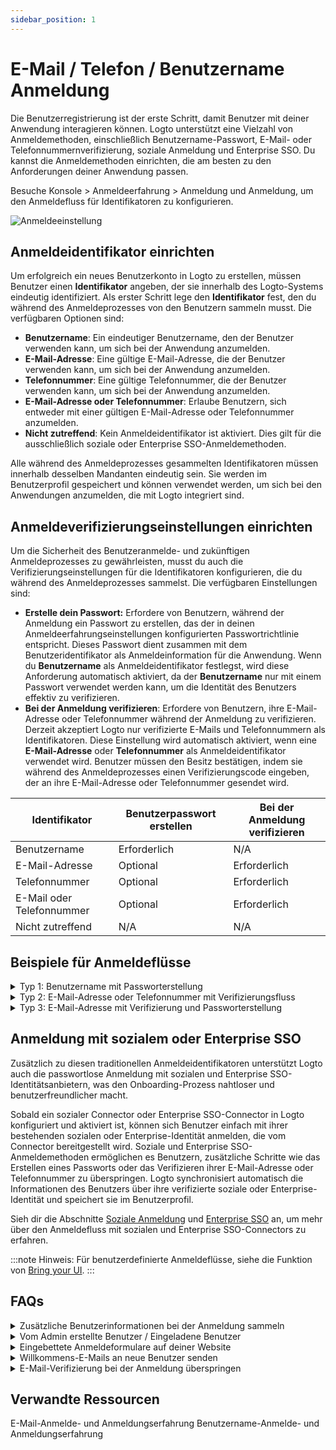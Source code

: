 ```yaml
---
sidebar_position: 1
---
```


# E-Mail / Telefon / Benutzername Anmeldung

Die Benutzerregistrierung ist der erste Schritt, damit Benutzer mit deiner Anwendung interagieren können. Logto unterstützt eine Vielzahl von Anmeldemethoden, einschließlich Benutzername-Passwort, E-Mail- oder Telefonnummernverifizierung, soziale Anmeldung und Enterprise SSO. Du kannst die Anmeldemethoden einrichten, die am besten zu den Anforderungen deiner Anwendung passen.

Besuche <CloudLink to="/sign-in-experience/sign-up-and-sign-in">Konsole > Anmeldeerfahrung > Anmeldung und Anmeldung</CloudLink>, um den Anmeldefluss für Identifikatoren zu konfigurieren.

![Anmeldeeinstellung](./assets/sign-in-experience-sign-up.png)

## Anmeldeidentifikator einrichten

Um erfolgreich ein neues Benutzerkonto in Logto zu erstellen, müssen Benutzer einen **Identifikator** angeben, der sie innerhalb des Logto-Systems eindeutig identifiziert. Als erster Schritt lege den **Identifikator** fest, den du während des Anmeldeprozesses von den Benutzern sammeln musst. Die verfügbaren Optionen sind:

- **Benutzername**: Ein eindeutiger Benutzername, den der Benutzer verwenden kann, um sich bei der Anwendung anzumelden.
- **E-Mail-Adresse**: Eine gültige E-Mail-Adresse, die der Benutzer verwenden kann, um sich bei der Anwendung anzumelden.
- **Telefonnummer**: Eine gültige Telefonnummer, die der Benutzer verwenden kann, um sich bei der Anwendung anzumelden.
- **E-Mail-Adresse oder Telefonnummer**: Erlaube Benutzern, sich entweder mit einer gültigen E-Mail-Adresse oder Telefonnummer anzumelden.
- **Nicht zutreffend**: Kein Anmeldeidentifikator ist aktiviert. Dies gilt für die ausschließlich soziale oder Enterprise SSO-Anmeldemethoden.

Alle während des Anmeldeprozesses gesammelten Identifikatoren müssen innerhalb desselben Mandanten eindeutig sein. Sie werden im Benutzerprofil gespeichert und können verwendet werden, um sich bei den Anwendungen anzumelden, die mit Logto integriert sind.

## Anmeldeverifizierungseinstellungen einrichten

Um die Sicherheit des Benutzeranmelde- und zukünftigen Anmeldeprozesses zu gewährleisten, musst du auch die Verifizierungseinstellungen für die Identifikatoren konfigurieren, die du während des Anmeldeprozesses sammelst. Die verfügbaren Einstellungen sind:

- **Erstelle dein Passwort:** Erfordere von Benutzern, während der Anmeldung ein Passwort zu erstellen, das der in deinen Anmeldeerfahrungseinstellungen konfigurierten Passwortrichtlinie entspricht. Dieses Passwort dient zusammen mit dem Benutzeridentifikator als Anmeldeinformation für die Anwendung. Wenn du **Benutzername** als Anmeldeidentifikator festlegst, wird diese Anforderung automatisch aktiviert, da der **Benutzername** nur mit einem Passwort verwendet werden kann, um die Identität des Benutzers effektiv zu verifizieren.
- **Bei der Anmeldung verifizieren**: Erfordere von Benutzern, ihre E-Mail-Adresse oder Telefonnummer während der Anmeldung zu verifizieren. Derzeit akzeptiert Logto nur verifizierte E-Mails und Telefonnummern als Identifikatoren. Diese Einstellung wird automatisch aktiviert, wenn eine **E-Mail-Adresse** oder **Telefonnummer** als Anmeldeidentifikator verwendet wird. Benutzer müssen den Besitz bestätigen, indem sie während des Anmeldeprozesses einen Verifizierungscode eingeben, der an ihre E-Mail-Adresse oder Telefonnummer gesendet wird.

| Identifikator             | Benutzerpasswort erstellen | Bei der Anmeldung verifizieren |
| ------------------------- | -------------------------- | ------------------------------ |
| Benutzername              | Erforderlich               | N/A                            |
| E-Mail-Adresse            | Optional                   | Erforderlich                   |
| Telefonnummer             | Optional                   | Erforderlich                   |
| E-Mail oder Telefonnummer | Optional                   | Erforderlich                   |
| Nicht zutreffend          | N/A                        | N/A                            |

## Beispiele für Anmeldeflüsse

<details>
  <summary>Typ 1: Benutzername mit Passworterstellung</summary>

Wähle den **Benutzernamen** als Anmeldeidentifikator. Erstelle dein Passwort ist gezwungen, aktiviert zu sein.

![Benutzername und Passwort Anmeldung](./assets/sign-up-username-password.png)

</details>

<details>
  <summary>Typ 2: E-Mail-Adresse oder Telefonnummer mit Verifizierungsfluss</summary>

Wähle die **E-Mail-Adresse oder Telefonnummer** als Anmeldeidentifikator. **Bei der Anmeldung verifizieren** ist gezwungen, aktiviert zu sein.

![E-Mail oder Telefonnummer Anmeldung mit Verifizierung](./assets/sign-up-email-verification.png)

</details>

<details>
  <summary>Typ 3: E-Mail-Adresse mit Verifizierung und Passworterstellung</summary>

Wähle die **E-Mail-Adresse** als Anmeldeidentifikator. **Bei der Anmeldung verifizieren** ist gezwungen, aktiviert zu sein. Aktiviere **Erstelle dein Passwort**, um von Benutzern zu verlangen, während der Anmeldung ein Passwort zu erstellen. (Gleiches gilt für den Anmeldefluss mit Telefonnummer)

![E-Mail Anmeldung mit Verifizierung und Passworterstellung](./assets/sign-up-email-password.png)

</details>

## Anmeldung mit sozialem oder Enterprise SSO

Zusätzlich zu diesen traditionellen Anmeldeidentifikatoren unterstützt Logto auch die passwortlose Anmeldung mit sozialen und Enterprise SSO-Identitätsanbietern, was den Onboarding-Prozess nahtloser und benutzerfreundlicher macht.

Sobald ein sozialer Connector oder Enterprise SSO-Connector in Logto konfiguriert und aktiviert ist, können sich Benutzer einfach mit ihrer bestehenden sozialen oder Enterprise-Identität anmelden, die vom Connector bereitgestellt wird. Soziale und Enterprise SSO-Anmeldemethoden ermöglichen es Benutzern, zusätzliche Schritte wie das Erstellen eines Passworts oder das Verifizieren ihrer E-Mail-Adresse oder Telefonnummer zu überspringen. Logto synchronisiert automatisch die Informationen des Benutzers über ihre verifizierte soziale oder Enterprise-Identität und speichert sie im Benutzerprofil.

Sieh dir die Abschnitte [Soziale Anmeldung](/end-user-flows/sign-up-and-sign-in/social-sign-in/) und [Enterprise SSO](/end-user-flows/enterprise-sso/) an, um mehr über den Anmeldefluss mit sozialen und Enterprise SSO-Connectors zu erfahren.

:::note
Hinweis: Für benutzerdefinierte Anmeldeflüsse, siehe die Funktion von [Bring your UI](/customization/bring-your-ui/).
:::

## FAQs

<details>
  <summary>Zusätzliche Benutzerinformationen bei der Anmeldung sammeln</summary>
  
Um zusätzliche Benutzerprofilinformationen (z. B. Vollständiger Name, Geburtstag, Firmenname) während der Anmeldung zu sammeln, hast du zwei Optionen:

- **Selbst gehostete Onboarding-Flows**: Leite Benutzer nach erfolgreicher Anmeldung zu deinem eigenen Onboarding-Flow weiter, um anpassbare Datensammlungen durchzuführen.
- **Bring your own UI**: Passe deinen eigenen Anmeldefluss mit unserer Bring your own UI-Funktion und der Benutzerprofil-Einstellungen-API (kommt bald) an.

</details>

<details>
  <summary> Vom Admin erstellte Benutzer / Eingeladene Benutzer</summary>

Erfahre, wie du den [Einladung nur Anmeldefluss](/end-user-flows/sign-up-and-sign-in/disable-user-registration/#implement-an-invitation-only-sign-up-flow) implementieren kannst.

</details>

<details>
  <summary> Eingebettete Anmeldeformulare auf deiner Website</summary>
  
Logto unterstützt derzeit keine Headless-API für Anmeldung und Registrierung. Du kannst die [Bring your UI](/customization/bring-your-ui/) Funktion verwenden, um dein eigenes Anmeldeformular zu Logto hochzuladen oder die Anmeldeparameter verwenden, um Benutzerinformationen von deiner Website zu Logto zu übertragen. Erfahre mehr über die Benutzeridentifikatorübertragung bei [Authentifizierungsparameter](/end-user-flows/authentication-parameters/).

</details>

<details>
  <summary>Willkommens-E-Mails an neue Benutzer senden</summary>

Abonniere das `User.Created` Webhook-Ereignis, um eine Willkommens-E-Mail an neue Benutzer zu senden. Erfahre mehr über [Webhook-Ereignisse](/developers/webhooks/webhooks-events/#data-mutation-hook-events).

</details>

<details>
  <summary> E-Mail-Verifizierung bei der Anmeldung überspringen</summary>

Derzeit unterstützt Logto nur verifizierte E-Mails und Telefonnummern als Identifikatoren. Der Verifizierungsprozess ist erforderlich, um die Sicherheit und den Besitz des Benutzeridentifikators zu gewährleisten.
Die Unterstützung für nicht verifizierte E-Mails oder Telefonnummern steht auf unserer Roadmap. Bleib dran für Updates!

</details>

## Verwandte Ressourcen

<Url href="https://www.youtube.com/watch?v=64rBXpWbScc">
  E-Mail-Anmelde- und Anmeldungserfahrung
</Url>

<Url href="https://www.youtube.com/watch?v=chQxCJX6e6w">
  Benutzername-Anmelde- und Anmeldungserfahrung
</Url>
